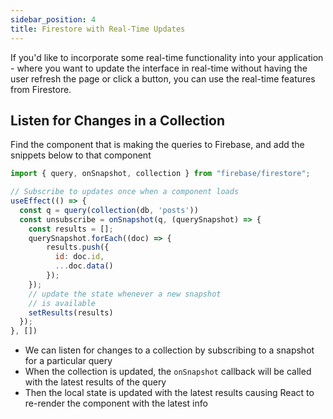 ```yaml
---
sidebar_position: 4
title: Firestore with Real-Time Updates
---
```


If you'd like to incorporate some real-time functionality into your application - where you want to update the interface in real-time without having the user refresh the page or click a button, you can use the real-time features from Firestore.

## Listen for Changes in a Collection

Find the component that is making the queries to Firebase, and add the snippets below to that component

```jsx
import { query, onSnapshot, collection } from "firebase/firestore";

// Subscribe to updates once when a component loads
useEffect(() => {
  const q = query(collection(db, 'posts'))
  const unsubscribe = onSnapshot(q, (querySnapshot) => {
    const results = [];
    querySnapshot.forEach((doc) => {
        results.push({
          id: doc.id,
          ...doc.data()
        });
    });
    // update the state whenever a new snapshot
    // is available
    setResults(results)
  });
}, [])
```

* We can listen for changes to a collection by subscribing to a snapshot for a particular query
* When the collection is updated, the `onSnapshot` callback will be called with the latest results of the query
* Then the local state is updated with the latest results causing React to re-render the component with the latest info